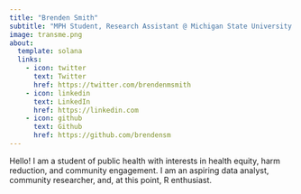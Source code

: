 ```yaml
---
title: "Brenden Smith"
subtitle: "MPH Student, Research Assistant @ Michigan State University - Institute for Health Policy"
image: transme.png
about:
  template: solana
  links:
    - icon: twitter
      text: Twitter
      href: https://twitter.com/brendenmsmith
    - icon: linkedin
      text: LinkedIn
      href: https://linkedin.com
    - icon: github
      text: Github
      href: https://github.com/brendensm
---
```


Hello! I am a student of public health with interests in health equity, harm reduction, and community engagement. I am an aspiring data analyst, community researcher, and, at this point, R enthusiast.
